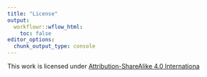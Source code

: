```yaml
---
title: "License"
output:
  workflowr::wflow_html:
    toc: false
editor_options:
  chunk_output_type: console
---
```

This work is licensed under [Attribution-ShareAlike 4.0 Internationa][cc] 

[cc]: http://creativecommons.org/licenses/by-sa/4.0/?ref=chooser-v1 
